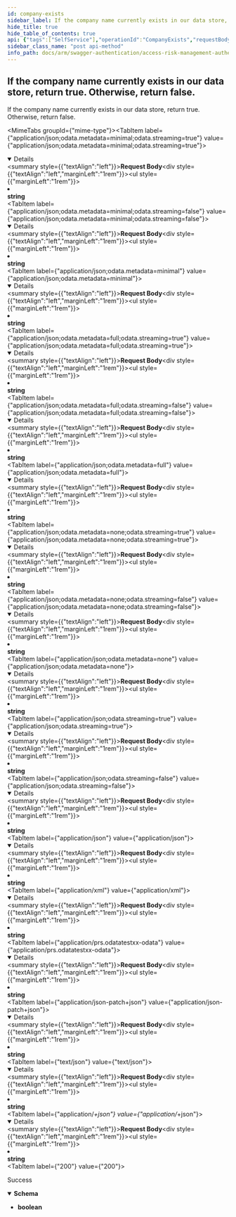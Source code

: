 ```yaml
---
id: company-exists
sidebar_label: If the company name currently exists in our data store, return true.  Otherwise, return false.
hide_title: true
hide_table_of_contents: true
api: {"tags":["SelfService"],"operationId":"CompanyExists","requestBody":{"content":{"application/json;odata.metadata=minimal;odata.streaming=true":{"schema":{"type":"string"}},"application/json;odata.metadata=minimal;odata.streaming=false":{"schema":{"type":"string"}},"application/json;odata.metadata=minimal":{"schema":{"type":"string"}},"application/json;odata.metadata=full;odata.streaming=true":{"schema":{"type":"string"}},"application/json;odata.metadata=full;odata.streaming=false":{"schema":{"type":"string"}},"application/json;odata.metadata=full":{"schema":{"type":"string"}},"application/json;odata.metadata=none;odata.streaming=true":{"schema":{"type":"string"}},"application/json;odata.metadata=none;odata.streaming=false":{"schema":{"type":"string"}},"application/json;odata.metadata=none":{"schema":{"type":"string"}},"application/json;odata.streaming=true":{"schema":{"type":"string"}},"application/json;odata.streaming=false":{"schema":{"type":"string"}},"application/json":{"schema":{"type":"string"}},"application/xml":{"schema":{"type":"string"}},"application/prs.odatatestxx-odata":{"schema":{"type":"string"}},"application/json-patch+json":{"schema":{"type":"string"}},"text/json":{"schema":{"type":"string"}},"application/*+json":{"schema":{"type":"string"}}}},"responses":{"200":{"description":"Success","content":{"application/json":{"schema":{"type":"boolean"}}}}},"description":"If the company name currently exists in our data store, return true.  Otherwise, return false.","method":"post","path":"/api/selfservice/company/exists","jsonRequestBodyExample":"string","info":{"version":"1.0","title":"Access Risk Management Authentication Services"},"postman":{"name":"If the company name currently exists in our data store, return true.  Otherwise, return false.","description":{"type":"text/plain"},"url":{"path":["api","selfservice","company","exists"],"host":["{{baseUrl}}"],"query":[],"variable":[]},"header":[{"key":"Content-Type","value":"application/json"},{"key":"Accept","value":"application/json"}],"method":"POST","body":{"mode":"raw","raw":"\"\"","options":{"raw":{"language":"json"}}}}}
sidebar_class_name: "post api-method"
info_path: docs/arm/swagger-authentication/access-risk-management-authentication-services
---
```



## If the company name currently exists in our data store, return true.  Otherwise, return false.



If the company name currently exists in our data store, return true.  Otherwise, return false.

<MimeTabs groupId={"mime-type"}><TabItem label={"application/json;odata.metadata=minimal;odata.streaming=true"} value={"application/json;odata.metadata=minimal;odata.streaming=true"}><details style={{}} data-collapsed={false} open={true}><summary style={{"textAlign":"left"}}><strong>Request Body</strong></summary><div style={{"textAlign":"left","marginLeft":"1rem"}}></div><ul style={{"marginLeft":"1rem"}}><li><div><strong>string</strong></div></li></ul></details></TabItem><TabItem label={"application/json;odata.metadata=minimal;odata.streaming=false"} value={"application/json;odata.metadata=minimal;odata.streaming=false"}><details style={{}} data-collapsed={false} open={true}><summary style={{"textAlign":"left"}}><strong>Request Body</strong></summary><div style={{"textAlign":"left","marginLeft":"1rem"}}></div><ul style={{"marginLeft":"1rem"}}><li><div><strong>string</strong></div></li></ul></details></TabItem><TabItem label={"application/json;odata.metadata=minimal"} value={"application/json;odata.metadata=minimal"}><details style={{}} data-collapsed={false} open={true}><summary style={{"textAlign":"left"}}><strong>Request Body</strong></summary><div style={{"textAlign":"left","marginLeft":"1rem"}}></div><ul style={{"marginLeft":"1rem"}}><li><div><strong>string</strong></div></li></ul></details></TabItem><TabItem label={"application/json;odata.metadata=full;odata.streaming=true"} value={"application/json;odata.metadata=full;odata.streaming=true"}><details style={{}} data-collapsed={false} open={true}><summary style={{"textAlign":"left"}}><strong>Request Body</strong></summary><div style={{"textAlign":"left","marginLeft":"1rem"}}></div><ul style={{"marginLeft":"1rem"}}><li><div><strong>string</strong></div></li></ul></details></TabItem><TabItem label={"application/json;odata.metadata=full;odata.streaming=false"} value={"application/json;odata.metadata=full;odata.streaming=false"}><details style={{}} data-collapsed={false} open={true}><summary style={{"textAlign":"left"}}><strong>Request Body</strong></summary><div style={{"textAlign":"left","marginLeft":"1rem"}}></div><ul style={{"marginLeft":"1rem"}}><li><div><strong>string</strong></div></li></ul></details></TabItem><TabItem label={"application/json;odata.metadata=full"} value={"application/json;odata.metadata=full"}><details style={{}} data-collapsed={false} open={true}><summary style={{"textAlign":"left"}}><strong>Request Body</strong></summary><div style={{"textAlign":"left","marginLeft":"1rem"}}></div><ul style={{"marginLeft":"1rem"}}><li><div><strong>string</strong></div></li></ul></details></TabItem><TabItem label={"application/json;odata.metadata=none;odata.streaming=true"} value={"application/json;odata.metadata=none;odata.streaming=true"}><details style={{}} data-collapsed={false} open={true}><summary style={{"textAlign":"left"}}><strong>Request Body</strong></summary><div style={{"textAlign":"left","marginLeft":"1rem"}}></div><ul style={{"marginLeft":"1rem"}}><li><div><strong>string</strong></div></li></ul></details></TabItem><TabItem label={"application/json;odata.metadata=none;odata.streaming=false"} value={"application/json;odata.metadata=none;odata.streaming=false"}><details style={{}} data-collapsed={false} open={true}><summary style={{"textAlign":"left"}}><strong>Request Body</strong></summary><div style={{"textAlign":"left","marginLeft":"1rem"}}></div><ul style={{"marginLeft":"1rem"}}><li><div><strong>string</strong></div></li></ul></details></TabItem><TabItem label={"application/json;odata.metadata=none"} value={"application/json;odata.metadata=none"}><details style={{}} data-collapsed={false} open={true}><summary style={{"textAlign":"left"}}><strong>Request Body</strong></summary><div style={{"textAlign":"left","marginLeft":"1rem"}}></div><ul style={{"marginLeft":"1rem"}}><li><div><strong>string</strong></div></li></ul></details></TabItem><TabItem label={"application/json;odata.streaming=true"} value={"application/json;odata.streaming=true"}><details style={{}} data-collapsed={false} open={true}><summary style={{"textAlign":"left"}}><strong>Request Body</strong></summary><div style={{"textAlign":"left","marginLeft":"1rem"}}></div><ul style={{"marginLeft":"1rem"}}><li><div><strong>string</strong></div></li></ul></details></TabItem><TabItem label={"application/json;odata.streaming=false"} value={"application/json;odata.streaming=false"}><details style={{}} data-collapsed={false} open={true}><summary style={{"textAlign":"left"}}><strong>Request Body</strong></summary><div style={{"textAlign":"left","marginLeft":"1rem"}}></div><ul style={{"marginLeft":"1rem"}}><li><div><strong>string</strong></div></li></ul></details></TabItem><TabItem label={"application/json"} value={"application/json"}><details style={{}} data-collapsed={false} open={true}><summary style={{"textAlign":"left"}}><strong>Request Body</strong></summary><div style={{"textAlign":"left","marginLeft":"1rem"}}></div><ul style={{"marginLeft":"1rem"}}><li><div><strong>string</strong></div></li></ul></details></TabItem><TabItem label={"application/xml"} value={"application/xml"}><details style={{}} data-collapsed={false} open={true}><summary style={{"textAlign":"left"}}><strong>Request Body</strong></summary><div style={{"textAlign":"left","marginLeft":"1rem"}}></div><ul style={{"marginLeft":"1rem"}}><li><div><strong>string</strong></div></li></ul></details></TabItem><TabItem label={"application/prs.odatatestxx-odata"} value={"application/prs.odatatestxx-odata"}><details style={{}} data-collapsed={false} open={true}><summary style={{"textAlign":"left"}}><strong>Request Body</strong></summary><div style={{"textAlign":"left","marginLeft":"1rem"}}></div><ul style={{"marginLeft":"1rem"}}><li><div><strong>string</strong></div></li></ul></details></TabItem><TabItem label={"application/json-patch+json"} value={"application/json-patch+json"}><details style={{}} data-collapsed={false} open={true}><summary style={{"textAlign":"left"}}><strong>Request Body</strong></summary><div style={{"textAlign":"left","marginLeft":"1rem"}}></div><ul style={{"marginLeft":"1rem"}}><li><div><strong>string</strong></div></li></ul></details></TabItem><TabItem label={"text/json"} value={"text/json"}><details style={{}} data-collapsed={false} open={true}><summary style={{"textAlign":"left"}}><strong>Request Body</strong></summary><div style={{"textAlign":"left","marginLeft":"1rem"}}></div><ul style={{"marginLeft":"1rem"}}><li><div><strong>string</strong></div></li></ul></details></TabItem><TabItem label={"application/*+json"} value={"application/*+json"}><details style={{}} data-collapsed={false} open={true}><summary style={{"textAlign":"left"}}><strong>Request Body</strong></summary><div style={{"textAlign":"left","marginLeft":"1rem"}}></div><ul style={{"marginLeft":"1rem"}}><li><div><strong>string</strong></div></li></ul></details></TabItem></MimeTabs><div><ApiTabs><TabItem label={"200"} value={"200"}><div>

Success

</div><div><MimeTabs groupId={"mime-type"}><TabItem label={"application/json"} value={"application/json"}><SchemaTabs groupId={"schema-tabs"}><TabItem label={"Schema"} value={"Schema"}><details style={{}} data-collapsed={false} open={true}><summary style={{"textAlign":"left"}}><strong>Schema</strong></summary><div style={{"textAlign":"left","marginLeft":"1rem"}}></div><ul style={{"marginLeft":"1rem"}}><li><div><strong>boolean</strong></div></li></ul></details></TabItem></SchemaTabs></TabItem></MimeTabs></div></TabItem></ApiTabs></div>
      